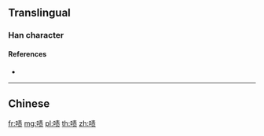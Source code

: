 {{also|嘖}}
==Translingual==

===Han character===
{{Han char|rn=30|rad=口|as=08|sn=11|four=|canj=RQMO|ids=⿰口责}}

====References====
* {{Han ref|kx=0196.261|hdz=10635.120|uh=5567|ud=21863}}

----

==Chinese==
{{zh-see|嘖}}

[[fr:啧]]
[[mg:啧]]
[[pl:啧]]
[[th:啧]]
[[zh:啧]]